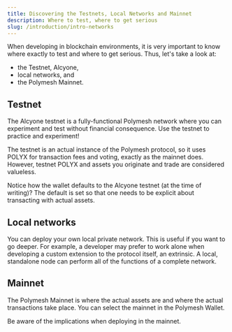 ```yaml
---
title: Discovering the Testnets, Local Networks and Mainnet
description: Where to test, where to get serious
slug: /introduction/intro-networks
---
```



When developing in blockchain environments, it is very important to know where exactly to test and where to get serious. Thus, let's take a look at:

* the Testnet, Alcyone,
* local networks, and
* the Polymesh Mainnet.

## Testnet

The Alcyone testnet is a fully-functional Polymesh network where you can experiment and test without financial consequence. Use the testnet to practice and experiment!

The testnet is an actual instance of the Polymesh protocol, so it uses POLYX for transaction fees and voting, exactly as the mainnet does. However, testnet POLYX and assets you originate and trade are considered valueless.

Notice how the wallet defaults to the Alcyone testnet (at the time of writing)? The default is set so that one needs to be explicit about transacting with actual assets.

## Local networks

You can deploy your own local private network. This is useful if you want to go deeper. For example, a developer may prefer to work alone when developing a custom extension to the protocol itself, an extrinsic. A local, standalone node can perform all of the functions of a complete network.

## Mainnet

The Polymesh Mainnet is where the actual assets are and where the actual transactions take place. You can select the mainnet in the Polymesh Wallet.

<HighlightBox type="warn">

Be aware of the implications when deploying in the mainnet.
</HighlightBox>
